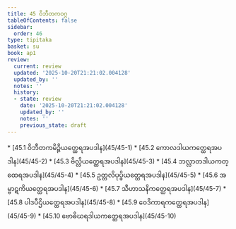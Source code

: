 ```yaml
---
title: 45 ဝိဘီတကဝဂ္ဂ
tableOfContents: false
sidebar:
  order: 46
type: tipitaka
basket: su
book: ap1
review:
  current: review
  updated: '2025-10-20T21:21:02.004128'
  updated_by: ''
  notes: ''
  history:
  - state: review
    date: '2025-10-20T21:21:02.004128'
    updated_by: ''
    notes: ''
    previous_state: draft
---
```



<DynamicBreadcrumb />


<ReviewStatus review={frontmatter.review} showDetails={true} />

<HypothesisAnnotation frontmatter={frontmatter} />



<TableOfContents book="ap1" section="45">
* [45.1 ဝိဘီတကမိဉ္ဇိယတ္ထေရအပဒါန](45/45-1)
* [45.2 ကောလဒါယကတ္ထေရအပဒါန](45/45-2)
* [45.3 ဗိလ္လိယတ္ထေရအပဒါန](45/45-3)
* [45.4 ဘလ္လာတဒါယကတ္ထေရအပဒါန](45/45-4)
* [45.5 ဥတ္တလိပုပ္ဖိယတ္ထေရအပဒါန](45/45-5)
* [45.6 အမ္ဗာဋကိယတ္ထေရအပဒါန](45/45-6)
* [45.7 သီဟာသနိကတ္ထေရအပဒါန](45/45-7)
* [45.8 ပါဒပီဌိယတ္ထေရအပဒါန](45/45-8)
* [45.9 ဝေဒိကာရကတ္ထေရအပဒါန](45/45-9)
* [45.10 ဗောဓိဃရဒါယကတ္ထေရအပဒါန](45/45-10)
</TableOfContents>